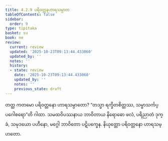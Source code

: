 ```yaml
---
title: 4.2.9 ပရိဝတ္တနဟာရသမ္ပာတ
tableOfContents: false
sidebar:
  order: 9
type: tipitaka
basket: su
book: ne
review:
  current: review
  updated: '2025-10-23T09:13:44.433060'
  updated_by: ''
  notes: ''
  history:
  - state: review
    date: '2025-10-23T09:13:44.433060'
    updated_by: ''
    notes: ''
    previous_state: draft
---
```



<ReviewStatus review={frontmatter.review} showDetails={true} />

<HypothesisAnnotation frontmatter={frontmatter} />

<DynamicBreadcrumb />

<Division number="71" book="ne" e="ch" v="27" p="87">

<Paragraph number="515" book="ne">
တတ္ထ ကတမော ပရိဝတ္တနော ဟာရသမ္ပာတော?
</Paragraph>

<Paragraph number="516" book="ne">
“တသ္မာ ရက္ခိတစိတ္တဿ, သမ္မာသင်္ကပ္ပဂေါစရော”တိ ဂါထာ. သမထဝိပဿနာယ ဘာဝိတာယ နိရောဓော ဖလံ, ပရိညာတံ ဒုက္ခံ, သမုဒယော ပဟီနော, မဂ္ဂေါ ဘာဝိတော ပဋိပက္ခေန.

</Paragraph>
</Division>

<Paragraph number="517" type="center" book="ne">
နိယုတ္တော ပရိဝတ္တနော ဟာရသမ္ပာတော.
</Paragraph>